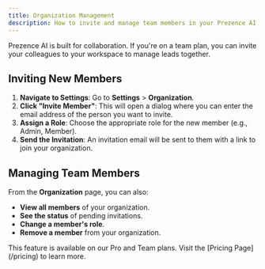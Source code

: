 ```yaml
---
title: Organization Management
description: How to invite and manage team members in your Prezence AI workspace.
---
```


Prezence AI is built for collaboration. If you're on a team plan, you can invite your colleagues to your workspace to manage leads together.

## Inviting New Members

1.  **Navigate to Settings**: Go to **Settings** > **Organization**.
2.  **Click "Invite Member"**: This will open a dialog where you can enter the email address of the person you want to invite.
3.  **Assign a Role**: Choose the appropriate role for the new member (e.g., Admin, Member).
4.  **Send the Invitation**: An invitation email will be sent to them with a link to join your organization.

## Managing Team Members

From the **Organization** page, you can also:

-   **View all members** of your organization.
-   **See the status** of pending invitations.
-   **Change a member's role**.
-   **Remove a member** from your organization.

<Info>
  This feature is available on our Pro and Team plans. Visit the [Pricing Page](/pricing) to learn more.
</Info>
